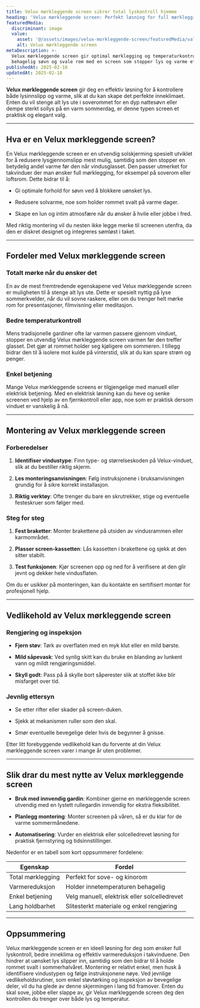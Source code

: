 ```yaml
---
title: Velux mørkleggende screen sikrer total lyskontroll hjemme
heading: 'Velux mørkleggende screen: Perfekt løsning for full mørklegging'
featuredMedia:
  discriminant: image
  value:
    asset: '@/assets/images/velux-morkleggende-screen/featuredMedia/value/asset.jpg'
    alt: Velux mørkleggende screen
metaDescription: >-
  Velux mørkleggende screen gir optimal mørklegging og temperaturkontroll. Nyt
  behagelig søvn og svale rom med en screen som stopper lys og varme effektivt.
publishedAt: 2025-02-18
updatedAt: 2025-02-18
---
```

**Velux mørkleggende screen** gir deg en effektiv løsning for å kontrollere både lysinnslipp og varme, slik at du kan skape det perfekte inneklimaet. Enten du vil stenge alt lys ute i soverommet for en dyp nattesøvn eller dempe sterkt sollys på en varm sommerdag, er denne typen screen et praktisk og elegant valg.

---

## Hva er en Velux mørkleggende screen?

En Velux mørkleggende screen er en utvendig solskjerming spesielt utviklet for å redusere lysgjennomslipp mest mulig, samtidig som den stopper en betydelig andel varme før den når vindusglasset. Den passer utmerket for takvinduer der man ønsker full mørklegging, for eksempel på soverom eller loftsrom. Dette bidrar til å:

* Gi optimale forhold for søvn ved å blokkere uønsket lys.

* Redusere solvarme, noe som holder rommet svalt på varme dager.

* Skape en lun og intim atmosfære når du ønsker å hvile eller jobbe i fred.

Med riktig montering vil du nesten ikke legge merke til screenen utenfra, da den er diskret designet og integreres sømløst i taket.

---

## Fordeler med Velux mørkleggende screen

### Totalt mørke når du ønsker det

En av de mest fremtredende egenskapene ved Velux mørkleggende screen er muligheten til å stenge alt lys ute. Dette er spesielt nyttig på lyse sommerkvelder, når du vil sovne raskere, eller om du trenger helt mørke rom for presentasjoner, filmvisning eller meditasjon.

### Bedre temperaturkontroll

Mens tradisjonelle gardiner ofte lar varmen passere gjennom vinduet, stopper en utvendig Velux mørkleggende screen varmen før den treffer glasset. Det gjør at rommet holder seg kjøligere om sommeren. I tillegg bidrar den til å isolere mot kulde på vinterstid, slik at du kan spare strøm og penger.

### Enkel betjening

Mange Velux mørkleggende screens er tilgjengelige med manuell eller elektrisk betjening. Med en elektrisk løsning kan du heve og senke screenen ved hjelp av en fjernkontroll eller app, noe som er praktisk dersom vinduet er vanskelig å nå.

---

## Montering av Velux mørkleggende screen

### Forberedelser

1. **Identifiser vindustype**: Finn type- og størrelseskoden på Velux-vinduet, slik at du bestiller riktig skjerm.

2. **Les monteringsanvisningen**: Følg instruksjonene i bruksanvisningen grundig for å sikre korrekt installasjon.

3. **Riktig verktøy**: Ofte trenger du bare en skrutrekker, stige og eventuelle festeskruer som følger med.

### Steg for steg

1. **Fest braketter**: Monter brakettene på utsiden av vindusrammen eller karmområdet.

2. **Plasser screen-kassetten**: Lås kassetten i brakettene og sjekk at den sitter stabilt.

3. **Test funksjonen**: Kjør screenen opp og ned for å verifisere at den glir jevnt og dekker hele vindusflaten.

Om du er usikker på monteringen, kan du kontakte en sertifisert montør for profesjonell hjelp.

---

## Vedlikehold av Velux mørkleggende screen

### Rengjøring og inspeksjon

* **Fjern støv**: Tørk av overflaten med en myk klut eller en mild børste.

* **Mild såpevask**: Ved synlig skitt kan du bruke en blanding av lunkent vann og mildt rengjøringsmiddel.

* **Skyll godt**: Pass på å skylle bort såperester slik at stoffet ikke blir misfarget over tid.

### Jevnlig ettersyn

* Se etter rifter eller skader på screen-duken.

* Sjekk at mekanismen ruller som den skal.

* Smør eventuelle bevegelige deler hvis de begynner å gnisse.

Etter litt forebyggende vedlikehold kan du forvente at din Velux mørkleggende screen varer i mange år uten problemer.

---

## Slik drar du mest nytte av Velux mørkleggende screen

* **Bruk med innvendig gardin**: Kombiner gjerne en mørkleggende screen utvendig med en lystett rullegardin innvendig for ekstra fleksibilitet.

* **Planlegg montering**: Monter screenen på våren, så er du klar for de varme sommermånedene.

* **Automatisering**: Vurder en elektrisk eller solcelledrevet løsning for praktisk fjernstyring og tidsinnstillinger.

Nedenfor er en tabell som kort oppsummerer fordelene:

| **Egenskap**      | **Fordel**                                   |
| ----------------- | -------------------------------------------- |
| Total mørklegging | Perfekt for sove- og kinorom                 |
| Varmereduksjon    | Holder innetemperaturen behagelig            |
| Enkel betjening   | Velg manuell, elektrisk eller solcelledrevet |
| Lang holdbarhet   | Slitesterkt materiale og enkel rengjøring    |

---

## Oppsummering

Velux mørkleggende screen er en ideell løsning for deg som ønsker full lyskontroll, bedre inneklima og effektiv varmereduksjon i takvinduene. Den hindrer at uønsket lys slipper inn, samtidig som den bidrar til å holde rommet svalt i sommerhalvåret. Montering er relativt enkel, men husk å identifisere vindustypen og følge instruksjonene nøye. Ved jevnlige vedlikeholdsrutiner, som enkel støvtørking og inspeksjon av bevegelige deler, vil du ha glede av denne skjermingen i lang tid framover. Enten du skal sove, jobbe eller slappe av, gir Velux mørkleggende screen deg den kontrollen du trenger over både lys og temperatur.

